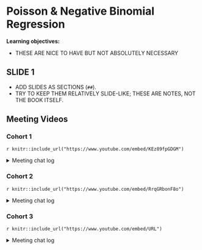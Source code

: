 # Poisson & Negative Binomial Regression

**Learning objectives:**

- THESE ARE NICE TO HAVE BUT NOT ABSOLUTELY NECESSARY

## SLIDE 1

- ADD SLIDES AS SECTIONS (`##`).
- TRY TO KEEP THEM RELATIVELY SLIDE-LIKE; THESE ARE NOTES, NOT THE BOOK ITSELF.

## Meeting Videos

### Cohort 1

`r knitr::include_url("https://www.youtube.com/embed/KEz89fpGDGM")`

<details>
<summary> Meeting chat log </summary>

```
00:13:31	olivier:	http://c1.staticflickr.com/8/7199/6867921547_239ce73660.jpg
00:17:00	Will Parbury:	https://en.wikipedia.org/wiki/Julia_Child
00:19:52	olivier:	16:9
00:23:18	olivier:	I am lagging a b it so I will switch off video
00:27:53	olivier:	ln
00:34:40	olivier:	r$> exp(-0.03)
[1] 0.9704455
00:35:43	olivier:	r$> exp(0.03)
[1] 1.030455

00:50:38	olivier:	c
```
</details>

### Cohort 2

`r knitr::include_url("https://www.youtube.com/embed/RrqGRbonF8o")`

<details>
<summary> Meeting chat log </summary>

```
00:37:44	Ronald Legere:	2016 it was dem too (Minnesota)
00:39:17	Ronald Legere:	All models are wrong
00:39:20	Ronald Legere:	;)
```
</details>


### Cohort 3

`r knitr::include_url("https://www.youtube.com/embed/URL")`

<details>
<summary> Meeting chat log </summary>

```
LOG
```
</details>
